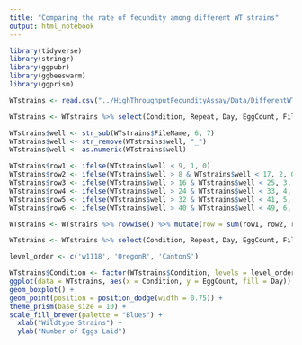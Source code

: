 ```yaml
---
title: "Comparing the rate of fecundity among different WT strains"
output: html_notebook
---
```


```r
library(tidyverse)
library(stringr)
library(ggpubr)
library(ggbeeswarm)
library(ggprism)
```

```r
WTstrains <- read.csv("../HighThroughputFecundityAssay/Data/DifferentWTStrains.csv")
```

```r
WTstrains <- WTstrains %>% select(Condition, Repeat, Day, EggCount, FileName)
```

```r
WTstrains$well <- str_sub(WTstrains$FileName, 6, 7)
WTstrains$well <- str_remove(WTstrains$well, "_")
WTstrains$well <- as.numeric(WTstrains$well)
```

```r
WTstrains$row1 <- ifelse(WTstrains$well < 9, 1, 0)
WTstrains$row2 <- ifelse(WTstrains$well > 8 & WTstrains$well < 17, 2, 0)
WTstrains$row3 <- ifelse(WTstrains$well > 16 & WTstrains$well < 25, 3, 0)
WTstrains$row4 <- ifelse(WTstrains$well > 24 & WTstrains$well < 33, 4, 0)
WTstrains$row5 <- ifelse(WTstrains$well > 32 & WTstrains$well < 41, 5, 0)
WTstrains$row6 <- ifelse(WTstrains$well > 40 & WTstrains$well < 49, 6, 0)
```

```r
WTstrains <- WTstrains %>% rowwise() %>% mutate(row = sum(row1, row2, row3, row4, row5, row6))

```

```r
WTstrains <- WTstrains %>% select(Condition, Repeat, Day, EggCount, FileName, row)
```

```r
level_order <- c('w1118', 'OregonR', 'CantonS')

WTstrains$Condition <- factor(WTstrains$Condition, levels = level_order)
ggplot(data = WTstrains, aes(x = Condition, y = EggCount, fill = Day)) + 
geom_boxplot() +
geom_point(position = position_dodge(width = 0.75)) +
theme_prism(base_size = 10) +
scale_fill_brewer(palette = "Blues") +
  xlab("Wildtype Strains") +
  ylab("Number of Eggs Laid") 

```

